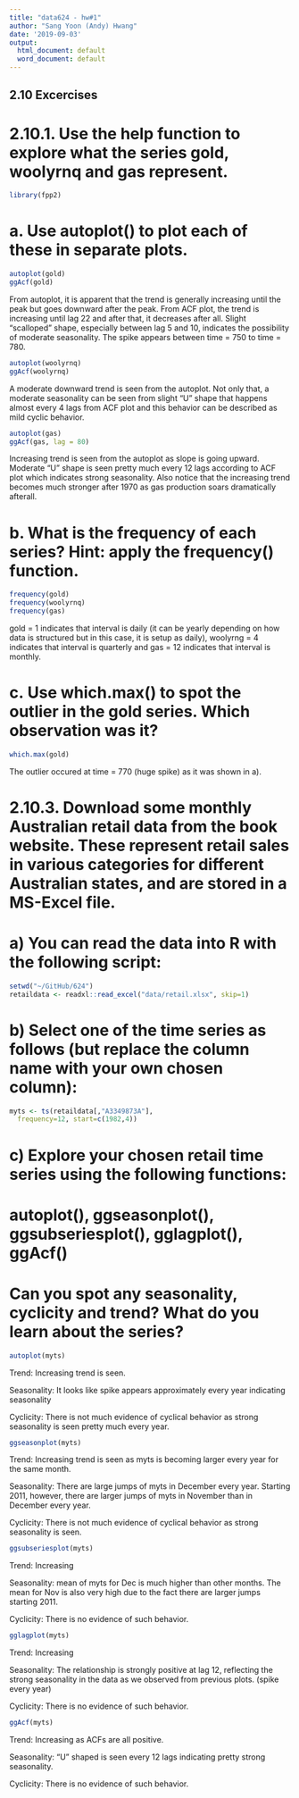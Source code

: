 ```yaml
---
title: "data624 - hw#1"
author: "Sang Yoon (Andy) Hwang"
date: '2019-09-03'
output:
  html_document: default
  word_document: default
---
```

## 2.10 Excercises

# 2.10.1. Use the help function to explore what the series gold, woolyrnq and gas represent.
```r
library(fpp2)
```
# a. Use autoplot() to plot each of these in separate plots.
```r
autoplot(gold)
ggAcf(gold)
```

From autoplot, it is apparent that the trend is generally increasing until the peak but goes downward after the peak. From ACF plot, the trend is increasing until lag 22 and after that, it decreases after all. Slight "scalloped" shape, especially between lag 5 and 10, indicates the possibility of moderate seasonality. The spike appears between time = 750 to time = 780.
```r
autoplot(woolyrnq)
ggAcf(woolyrnq)
```

A moderate downward trend is seen from the autoplot. Not only that, a moderate seasonality can be seen from slight "U" shape that happens almost every 4 lags from ACF plot and this behavior can be described as mild cyclic behavior.
```r
autoplot(gas)
ggAcf(gas, lag = 80)
```

Increasing trend is seen from the autoplot as slope is going upward. Moderate "U" shape is seen pretty much every 12 lags according to ACF plot which indicates strong seasonality. Also notice that the increasing trend becomes much stronger after 1970 as gas production soars dramatically afterall.



# b. What is the frequency of each series? Hint: apply the frequency() function.
```r
frequency(gold)
frequency(woolyrnq)
frequency(gas)
```

gold = 1 indicates that interval is daily (it can be yearly depending on how data is structured but in this case, it is setup as daily), woolyrng = 4 indicates that interval is quarterly and gas = 12 indicates that interval is monthly. 

# c. Use which.max() to spot the outlier in the gold series. Which observation was it?
```r
which.max(gold)
```

The outlier occured at time = 770 (huge spike) as it was shown in a).

# 2.10.3. Download some monthly Australian retail data from the book website. These represent retail sales in various categories for different Australian states, and are stored in a MS-Excel file.

# a) You can read the data into R with the following script:
```r
setwd("~/GitHub/624")
retaildata <- readxl::read_excel("data/retail.xlsx", skip=1)
```

# b) Select one of the time series as follows (but replace the column name with your own chosen column):
```r
myts <- ts(retaildata[,"A3349873A"],
  frequency=12, start=c(1982,4))
```

# c) Explore your chosen retail time series using the following functions:
# autoplot(), ggseasonplot(), ggsubseriesplot(), gglagplot(), ggAcf()
# Can you spot any seasonality, cyclicity and trend? What do you learn about the series?
```r
autoplot(myts)
```

Trend: Increasing trend is seen.

Seasonality: It looks like spike appears approximately every year indicating seasonality

Cyclicity: There is not much evidence of cyclical behavior as strong seasonality is seen pretty much every year.

```r
ggseasonplot(myts)
```

Trend: Increasing trend is seen as myts is becoming larger every year for the same month.

Seasonality: There are large jumps of myts in December every year. Starting 2011, however, there are larger jumps of myts in November than in December every year.

Cyclicity: There is not much evidence of cyclical behavior as strong seasonality is seen.

```r
ggsubseriesplot(myts)
```

Trend: Increasing

Seasonality: mean of myts for Dec is much higher than other months. The mean for Nov is also very high due to the fact there are larger jumps starting 2011.

Cyclicity: There is no evidence of such behavior.

```r
gglagplot(myts)
```

Trend: Increasing

Seasonality: The relationship is strongly positive at lag 12, reflecting the strong seasonality in the data as we observed from previous plots. (spike every year) 

Cyclicity: There is no evidence of such behavior.

```r
ggAcf(myts)
```

Trend: Increasing as ACFs are all positive.

Seasonality: "U" shaped is seen every 12 lags indicating pretty strong seasonality.

Cyclicity: There is no evidence of such behavior.
